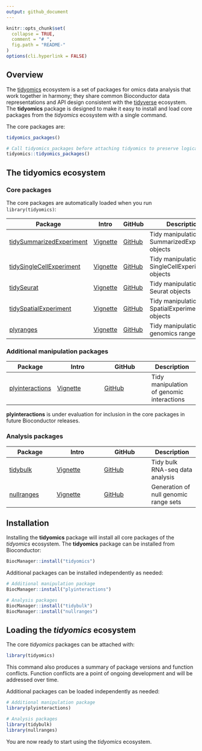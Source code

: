 ```yaml
---
output: github_document
---
```

<!-- README.md is generated from README.Rmd. Please edit that file -->

```r
knitr::opts_chunk$set(
  collapse = TRUE,
  comment = "# ",
  fig.path = "README-"
)
options(cli.hyperlink = FALSE)
```

## Overview

The [tidyomics](https://github.com/tidyomics) ecosystem is a set of packages for omics data analysis that work together in harmony; they share common Bioconductor data representations and API design consistent with the [tidyverse](https://www.tidyverse.org/) ecosystem. The __tidyomics__ package is designed to make it easy to install and load core packages from the _tidyomics_ ecosystem with a single command.

The core packages are:

```r
tidyomics_packages()
```

```r
# Call tidyomics_packages before attaching tidyomics to preserve logical presentation order
tidyomics::tidyomics_packages()
```

## The tidyomics ecosystem 

### Core packages

The core packages are automatically loaded when you run `library(tidyomics)`:

| Package | Intro | GitHub | Description |
|---|---|---|---|
| [tidySummarizedExperiment](https://stemangiola.github.io/tidySummarizedExperiment/) | [Vignette](https://stemangiola.github.io/tidySummarizedExperiment/articles/introduction.html) | [GitHub](https://github.com/stemangiola/tidySummarizedExperiment) | Tidy manipulation of SummarizedExperiment objects |
| [tidySingleCellExperiment](https://stemangiola.github.io/tidySingleCellExperiment) | [Vignette](https://stemangiola.github.io/tidySingleCellExperiment/articles/introduction.html) | [GitHub](https://github.com/stemangiola/tidySingleCellExperiment) | Tidy manipulation of SingleCellExperiment objects |
| [tidySeurat](https://stemangiola.github.io/tidyseurat/) | [Vignette](https://stemangiola.github.io/tidyseurat/articles/introduction.html) | [GitHub](https://github.com/stemangiola/tidyseurat) | Tidy manipulation of Seurat objects |
| [tidySpatialExperiment](https://william-hutchison.github.io/tidySpatialExperiment/) | [Vignette](https://william-hutchison.github.io/tidySpatialExperiment/articles/overview.html) | [GitHub](https://github.com/william-hutchison/tidySpatialExperiment) | Tidy manipulation of SpatialExperiment objects |
| [plyranges](https://sa-lee.github.io/plyranges/) | [Vignette](https://sa-lee.github.io/plyranges/articles/an-introduction.html) | [GitHub](https://github.com/sa-lee/plyranges) | Tidy manipulation of genomics ranges |

### Additional manipulation packages

| Package | Intro | GitHub | Description |
|---|---|---|---|
| [plyinteractions](https://tidyomics.github.io/plyinteractions/) | [Vignette](https://tidyomics.github.io/plyinteractions/articles/plyinteractions.html) | [GitHub](https://github.com/tidyomics/plyinteractions) | Tidy manipulation of genomic interactions |

__plyinteractions__ is under evaluation for inclusion in the core packages in future Bioconductor releases.

### Analysis packages

| Package | Intro | GitHub | Description |
|---|---|---|---|
| [tidybulk](https://stemangiola.github.io/tidybulk/) | [Vignette](https://stemangiola.github.io/tidybulk/articles/introduction.html) | [GitHub](https://github.com/stemangiola/tidybulk/) | Tidy bulk RNA-seq data analysis |
| [nullranges](https://nullranges.github.io/nullranges/) | [Vignette](https://nullranges.github.io/nullranges/articles/nullranges.html) | [GitHub](https://github.com/nullranges/nullranges/) | Generation of null genomic range sets | 

## Installation

Installing the __tidyomics__ package will install all core packages of the _tidyomics_ ecosystem. The __tidyomics__ package can be installed from Bioconductor:

```r
BiocManager::install("tidyomics")
```

Additional packages can be installed independently as needed:

```r
# Additional manipulation package
BiocManager::install("plyinteractions")

# Analysis packages
BiocManager::install("tidybulk")
BiocManager::install("nullranges")
```

## Loading the _tidyomics_ ecosystem

The core _tidyomics_ packages can be attached with:

```r
library(tidyomics)
```

This command also produces a summary of package versions and function conflicts. Function conflicts are a point of ongoing development and will be addressed over time. 

Additional packages can be loaded independently as needed:

```r
# Additional manipulation package
library(plyinteractions)

# Analysis packages
library(tidybulk)
library(nullranges)
```

You are now ready to start using the _tidyomics_ ecosystem.
